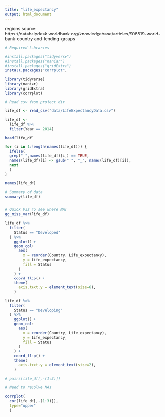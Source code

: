 ```yaml
---
title: "life_expectancy"
output: html_document
---
```


regions source:
https://datahelpdesk.worldbank.org/knowledgebase/articles/906519-world-bank-country-and-lending-groups

```r
# Required Libraries

#install.packages("tidyverse")
#install.packages("naniar")
#install.packages("gridExtra")
install.packages("corrplot")

library(tidyverse)
library(naniar)
library(gridExtra)
library(corrplot)
```


```r
# Read csv from project dir

life_df <- read_csv("data/LifeExpectancyData.csv")

life_df <- 
  life_df %>%
  filter(Year == 2014)

head(life_df)
```

```r

for (i in 1:length(names(life_df))) {
  ifelse(
  grep(" ",names(life_df)[i]) == TRUE,
  names(life_df)[i] <- gsub(" ", "_", names(life_df)[i]),
  next
  )
}

names(life_df)

```








```r
# Summary of data
summary(life_df)


# Quick Viz to see where NAs 
gg_miss_var(life_df)

```

```r
life_df %>%
  filter(
    Status == "Developed"
  ) %>%
    ggplot() +
    geom_col(
      aes(
        x = reorder(Country, Life_expectancy),
        y = Life_expectancy,
        fill = Status
      )
    ) +
    coord_flip() +
    theme(
      axis.text.y = element_text(size=6),
    )


```


```r
life_df %>%
  filter(
    Status == "Developing"
  ) %>%
    ggplot() +
    geom_col(
      aes(
        x = reorder(Country, Life_expectancy),
        y = Life_expectancy,
        fill = Status
      )
    ) +
    coord_flip() +
    theme(
      axis.text.y = element_text(size=2),
    )
```



```r

# pairs(life_df[,-(1:3)])


```







```r
# Need to resolve NAs

corrplot(
  cor(life_df[,-(1:3)]), 
  type="upper"
  )
```
















